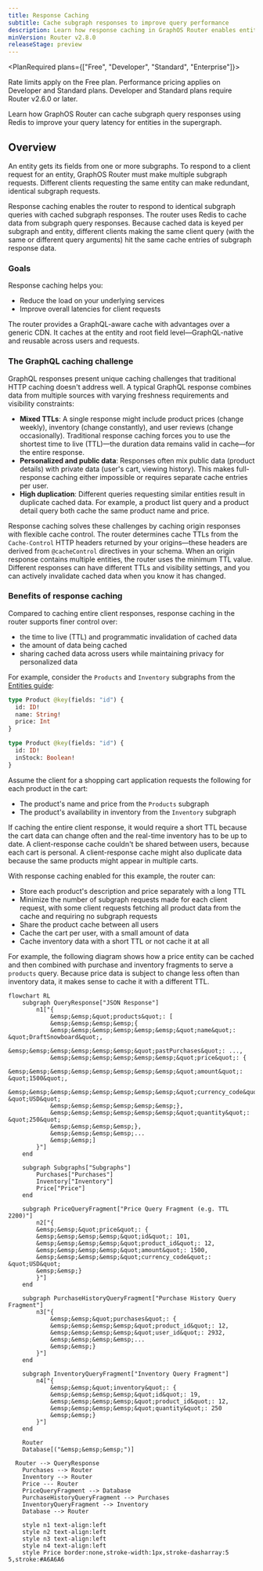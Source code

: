 ```yaml
---
title: Response Caching
subtitle: Cache subgraph responses to improve query performance
description: Learn how response caching in GraphOS Router enables entity-level caching to reduce subgraph load and improve query latency.
minVersion: Router v2.8.0
releaseStage: preview
---
```


<PlanRequired plans={["Free", "Developer", "Standard", "Enterprise"]}>

Rate limits apply on the Free plan.
Performance pricing applies on Developer and Standard plans.
Developer and Standard plans require Router v2.6.0 or later.

</PlanRequired>

Learn how GraphOS Router can cache subgraph query responses using Redis to improve your query latency for entities in the supergraph.

## Overview

An entity gets its fields from one or more subgraphs. To respond to a client request for an entity, GraphOS Router must make multiple subgraph requests. Different clients requesting the same entity can make redundant, identical subgraph requests.

Response caching enables the router to respond to identical subgraph queries with cached subgraph responses. The router uses Redis to cache data from subgraph query responses. Because cached data is keyed per subgraph and entity, different clients making the same client query (with the same or different query arguments) hit the same cache entries of subgraph response data.

### Goals

Response caching helps you:
- Reduce the load on your underlying services
- Improve overall latencies for client requests

The router provides a GraphQL-aware cache with advantages over a generic CDN. It caches at the entity and root field level—GraphQL-native and reusable across users and requests.

### The GraphQL caching challenge

GraphQL responses present unique caching challenges that traditional HTTP caching doesn't address well. A typical GraphQL response combines data from multiple sources with varying freshness requirements and visibility constraints:

- **Mixed TTLs**: A single response might include product prices (change weekly), inventory (change constantly), and user reviews (change occasionally). Traditional response caching forces you to use the shortest time to live (TTL)—the duration data remains valid in cache—for the entire response.
- **Personalized and public data**: Responses often mix public data (product details) with private data (user's cart, viewing history). This makes full-response caching either impossible or requires separate cache entries per user.
- **High duplication**: Different queries requesting similar entities result in duplicate cached data. For example, a product list query and a product detail query both cache the same product name and price.

Response caching solves these challenges by caching origin responses with flexible cache control. The router determines cache TTLs from the `Cache-Control` HTTP headers returned by your origins—these headers are derived from `@cacheControl` directives in your schema. When an origin response contains multiple entities, the router uses the minimum TTL value. Different responses can have different TTLs and visibility settings, and you can actively invalidate cached data when you know it has changed.

### Benefits of response caching

Compared to caching entire client responses, response caching in the router supports finer control over:
- the time to live (TTL) and programmatic invalidation of cached data
- the amount of data being cached
- sharing cached data across users while maintaining privacy for personalized data

For example, consider the `Products` and `Inventory` subgraphs from the [Entities guide](/federation/entities):

<CodeColumns>

```graphql title="Products subgraph" disableCopy=true
type Product @key(fields: "id") {
  id: ID!
  name: String!
  price: Int
}
```

```graphql title="Inventory subgraph" disableCopy=true
type Product @key(fields: "id") {
  id: ID!
  inStock: Boolean!
}
```

</CodeColumns>

Assume the client for a shopping cart application requests the following for each product in the cart:
- The product's name and price from the `Products` subgraph
- The product's availability in inventory from the `Inventory` subgraph

If caching the entire client response, it would require a short TTL because the cart data can change often and the real-time inventory has to be up to date. A client-response cache couldn't be shared between users, because each cart is personal. A client-response cache might also duplicate data because the same products might appear in multiple carts.

With response caching enabled for this example, the router can:
- Store each product's description and price separately with a long TTL
- Minimize the number of subgraph requests made for each client request, with some client requests fetching all product data from the cache and requiring no subgraph requests
- Share the product cache between all users
- Cache the cart per user, with a small amount of data
- Cache inventory data with a short TTL or not cache it at all

For example, the following diagram shows how a price entity can be cached and then combined with purchase and inventory fragments to serve a `products` query. Because price data is subject to change less often than inventory data, it makes sense to cache it with a different TTL.

```mermaid
flowchart RL
	subgraph QueryResponse["JSON Response"]
		n1["{
			&emsp;&emsp;&quot;products&quot;: [
			&emsp;&emsp;&emsp;&emsp;{
			&emsp;&emsp;&emsp;&emsp;&emsp;&emsp;&quot;name&quot;: &quot;DraftSnowboard&quot;,
			&emsp;&emsp;&emsp;&emsp;&emsp;&emsp;&quot;pastPurchases&quot;: ...,
			&emsp;&emsp;&emsp;&emsp;&emsp;&emsp;&quot;price&quot;: {
			&emsp;&emsp;&emsp;&emsp;&emsp;&emsp;&emsp;&emsp;&quot;amount&quot;: &quot;1500&quot;,
			&emsp;&emsp;&emsp;&emsp;&emsp;&emsp;&emsp;&emsp;&quot;currency_code&quot;: &quot;USD&quot;
			&emsp;&emsp;&emsp;&emsp;&emsp;&emsp;},
			&emsp;&emsp;&emsp;&emsp;&emsp;&emsp;&quot;quantity&quot;: &quot;250&quot;
			&emsp;&emsp;&emsp;&emsp;},
			&emsp;&emsp;&emsp;&emsp;...
			&emsp;&emsp;]
		}"]
    end

	subgraph Subgraphs["Subgraphs"]
		Purchases["Purchases"]
		Inventory["Inventory"]
		Price["Price"]
	end

	subgraph PriceQueryFragment["Price Query Fragment (e.g. TTL 2200)"]
		n2["{
    	&emsp;&emsp;&quot;price&quot;: {
        &emsp;&emsp;&emsp;&emsp;&quot;id&quot;: 101,
        &emsp;&emsp;&emsp;&emsp;&quot;product_id&quot;: 12,
        &emsp;&emsp;&emsp;&emsp;&quot;amount&quot;: 1500,
        &emsp;&emsp;&emsp;&emsp;&quot;currency_code&quot;: &quot;USD&quot;
    	&emsp;&emsp;}
		}"]
	end

	subgraph PurchaseHistoryQueryFragment["Purchase History Query Fragment"]
		n3["{
			&emsp;&emsp;&quot;purchases&quot;: {
			&emsp;&emsp;&emsp;&emsp;&quot;product_id&quot;: 12,
			&emsp;&emsp;&emsp;&emsp;&quot;user_id&quot;: 2932,
			&emsp;&emsp;&emsp;&emsp;...
			&emsp;&emsp;}
		}"]
	end

	subgraph InventoryQueryFragment["Inventory Query Fragment"]
		n4["{
			&emsp;&emsp;&quot;inventory&quot;: {
			&emsp;&emsp;&emsp;&emsp;&quot;id&quot;: 19,
			&emsp;&emsp;&emsp;&emsp;&quot;product_id&quot;: 12,
			&emsp;&emsp;&emsp;&emsp;&quot;quantity&quot;: 250
			&emsp;&emsp;}
		}"]
	end

	Router
	Database[("&emsp;&emsp;&emsp;")]

  Router --> QueryResponse
	Purchases --> Router
	Inventory --> Router
	Price --- Router
	PriceQueryFragment --> Database
	PurchaseHistoryQueryFragment --> Purchases
	InventoryQueryFragment --> Inventory
	Database --> Router

	style n1 text-align:left
	style n2 text-align:left
	style n3 text-align:left
	style n4 text-align:left
	style Price border:none,stroke-width:1px,stroke-dasharray:5 5,stroke:#A6A6A6
```
